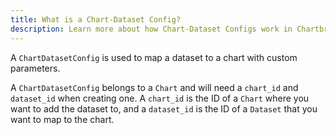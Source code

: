 ```yaml
---
title: What is a Chart-Dataset Config?
description: Learn more about how Chart-Dataset Configs work in Chartbrew
---
```


A `ChartDatasetConfig` is used to map a dataset to a chart with custom parameters.

A `ChartDatasetConfig` belongs to a `Chart` and will need a `chart_id` and `dataset_id` when creating one. A `chart_id` is the ID of a `Chart` where you want to add the dataset to, and a `dataset_id` is the ID of a `Dataset` that you want to map to the chart.